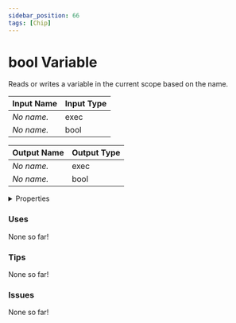 ```yaml
---
sidebar_position: 66
tags: [Chip]
---
```


# bool Variable

Reads or writes a variable in the current scope based on the name.




<EsbSvg />

| Input Name | Input Type |
|-----------|-----------|
| *No name.* | exec |
| *No name.* | bool |

| Output Name | Output Type |
|-----------|-----------|
| *No name.* | exec |
| *No name.* | bool |


<details>
  <summary>Properties</summary>
  <div>
    <div>
    <table>
      <thead>
        <tr>
          <th>Is beta required?</th>
          <th>❌</th>
        </tr>
        <tr>
          <th>Is this chip a trolling risk?</th>
          <th>❌</th>
        </tr>
        <tr>
          <th>Chip UUID</th>
          <th>80955588-7f7a-4f7c-b46f-6d1e9057fba0</th>
        </tr>
      </thead>
    </table>
    </div>
  </div>
</details>

### Uses

None so far!

### Tips

None so far!

### Issues

None so far!